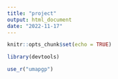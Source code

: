 ```yaml
---
title: "project"
output: html_document
date: "2022-11-17"
---
```


```r
knitr::opts_chunk$set(echo = TRUE)
```

```r
library(devtools)
```

```r
use_r("umapgp")
```

